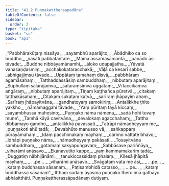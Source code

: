 ```yaml
---
title: "41.2 Puṇṇakattheraapadāna"
tableOfContents: false
sidebar:
  order: 3
type: "tipitaka"
basket: "su"
book: "ap1"
---
```



<DynamicBreadcrumb />

<Division number="29" book="ap1">

<Paragraph number="4877" type="verses" book="ap1">
_“Pabbhārakūṭaṃ nissāya,_  
_sayambhū aparājito;_  
_Ābādhiko ca so buddho,_  
_vasati pabbatantare._  

</Paragraph>

</Division>
<Division number="30" book="ap1">

<Paragraph number="4878" type="verses" book="ap1">
_Mama assamasāmantā,_  
_panādo āsi tāvade;_  
_Buddhe nibbāyamānamhi,_  
_āloko udapajjatha._  

</Paragraph>

</Division>
<Division number="31" book="ap1">

<Paragraph number="4879" type="verses" book="ap1">
_Yāvatā vanasaṇḍasmiṃ,_  
_acchakokataracchakā;_  
_Vāḷā ca kesarī sabbe,_  
_abhigajjiṃsu tāvade._  

</Paragraph>

</Division>
<Division number="32" book="ap1">

<Paragraph number="4880" type="verses" book="ap1">
_Uppātaṃ tamahaṃ disvā,_  
_pabbhāraṃ agamāsahaṃ;_  
_Tatthaddassāsiṃ sambuddhaṃ,_  
_nibbutaṃ aparājitaṃ._  

</Paragraph>

</Division>
<Division number="33" book="ap1">

<Paragraph number="4881" type="verses" book="ap1">
_Suphullaṃ sālarājaṃva,_  
_sataraṃsiṃva uggataṃ;_  
_Vītaccikaṃva aṅgāraṃ,_  
_nibbutaṃ aparājitaṃ._  

</Paragraph>

</Division>
<Division number="34" book="ap1">

<Paragraph number="4882" type="verses" book="ap1">
_Tiṇaṃ kaṭṭhañca pūretvā,_  
_citakaṃ tatthakāsahaṃ;_  
_Citakaṃ sukataṃ katvā,_  
_sarīraṃ jhāpayiṃ ahaṃ._  

</Paragraph>

</Division>
<Division number="35" book="ap1">

<Paragraph number="4883" type="verses" book="ap1">
_Sarīraṃ jhāpayitvāna,_  
_gandhatoyaṃ samokiriṃ;_  
_Antalikkhe ṭhito yakkho,_  
_nāmamaggahi tāvade._  

</Paragraph>

</Division>
<Division number="36" book="ap1">

<Paragraph number="4884" type="verses" book="ap1">
_‘Yaṃ pūritaṃ tayā kiccaṃ,_  
_sayambhussa mahesino;_  
_Puṇṇako nāma nāmena,_  
_sadā hohi tuvaṃ mune’._  

</Paragraph>

</Division>
<Division number="37" book="ap1">

<Paragraph number="4885" type="verses" book="ap1">
_Tamhā kāyā cavitvāna,_  
_devalokaṃ agacchahaṃ;_  
_Tattha dibbamayo gandho,_  
_antalikkhā pavassati._  

</Paragraph>

</Division>
<Division number="38" book="ap1">

<Paragraph number="4886" type="verses" book="ap1">
_Tatrāpi nāmadheyyaṃ me,_  
_puṇṇakoti ahū tadā;_  
_Devabhūto manusso vā,_  
_saṅkappaṃ pūrayāmahaṃ._  

</Paragraph>

</Division>
<Division number="39" book="ap1">

<Paragraph number="4887" type="verses" book="ap1">
_Idaṃ pacchimakaṃ mayhaṃ,_  
_carimo vattate bhavo;_  
_Idhāpi puṇṇako nāma,_  
_nāmadheyyaṃ pakāsati._  

</Paragraph>

</Division>
<Division number="40" book="ap1">

<Paragraph number="4888" type="verses" book="ap1">
_Tosayitvāna sambuddhaṃ,_  
_gotamaṃ sakyapuṅgavaṃ;_  
_Sabbāsave pariññāya,_  
_viharāmi anāsavo._  

</Paragraph>

</Division>
<Division number="41" book="ap1">

<Paragraph number="4889" type="verses" book="ap1">
_Ekanavutito kappe,_  
_yaṃ kammamakariṃ tadā;_  
_Duggatiṃ nābhijānāmi,_  
_tanukiccassidaṃ phalaṃ._  

</Paragraph>

</Division>
<Division number="42" book="ap1">

<Paragraph number="4890" type="verses" book="ap1">
_Kilesā jhāpitā mayhaṃ,_  
_ …pe… _  
_viharāmi anāsavo._  

</Paragraph>

</Division>
<Division number="43" book="ap1">

<Paragraph number="4891" type="verses" book="ap1">
_Svāgataṃ vata me āsi,_  
_ …pe… _  
_kataṃ buddhassa sāsanaṃ._  

</Paragraph>

</Division>
<Division number="44" book="ap1">

<Paragraph number="4892" type="verses" book="ap1">
_Paṭisambhidā catasso,_  
_ …pe… _  
_kataṃ buddhassa sāsanaṃ”._  

</Paragraph>

<Paragraph number="4893" book="ap1">
Itthaṃ sudaṃ āyasmā puṇṇako thero imā gāthāyo abhāsitthāti.

</Paragraph>
</Division>

<Paragraph number="4894" type="center" book="ap1">
Puṇṇakattherassāpadānaṃ dutiyaṃ.
</Paragraph>